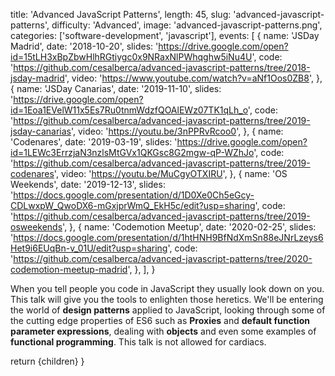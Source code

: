 
  title: 'Advanced JavaScript Patterns',
  length: 45,
  slug: 'advanced-javascript-patterns',
  difficulty: 'Advanced',
  image: 'advanced-javascript-patterns.png',
  categories: ['software-development', 'javascript'],
  events: [
    {
      name: 'JSDay Madrid',
      date: '2018-10-20',
      slides: 'https://drive.google.com/open?id=15tLH3xBpZbwHlhRGtiygc0x9NRaxNlPWhqghw5iNu4U',
      code: 'https://github.com/cesalberca/advanced-javascript-patterns/tree/2018-jsday-madrid',
      video: 'https://www.youtube.com/watch?v=aNf1Oos0ZB8',
    },
    {
      name: 'JSDay Canarias',
      date: '2019-11-10',
      slides: 'https://drive.google.com/open?id=1Eoa1EVelW11x5Es7Ru0tnmWdzfQOAlEWz07TK1qLh_o',
      code: 'https://github.com/cesalberca/advanced-javascript-patterns/tree/2019-jsday-canarias',
      video: 'https://youtu.be/3nPPRvRcoo0',
    },
    {
      name: 'Codenares',
      date: '2019-03-19',
      slides: 'https://drive.google.com/open?id=1LEWc3ErrzjaN3nzlsMtGVx1QKGsc8G2mgw-qP-WZhJo',
      code: 'https://github.com/cesalberca/advanced-javascript-patterns/tree/2019-codenares',
      video: 'https://youtu.be/MuCgyOTXIRU',
    },
    {
      name: 'OS Weekends',
      date: '2019-12-13',
      slides: 'https://docs.google.com/presentation/d/1D0Xe0Ch5eGcy-CDLwxpW_QwoDX6-mGxjprWmQ_EkH5c/edit?usp=sharing',
      code: 'https://github.com/cesalberca/advanced-javascript-patterns/tree/2019-osweekends',
    },
    {
      name: 'Codemotion Meetup',
      date: '2020-02-25',
      slides: 'https://docs.google.com/presentation/d/1htHNH9BfNdXmSn88eJNrLzeys6Het9i6EUqBn-v_01U/edit?usp=sharing',
      code: 'https://github.com/cesalberca/advanced-javascript-patterns/tree/2020-codemotion-meetup-madrid',
    },
  ],
}

When you tell people you code in JavaScript they usually look down on you. This talk will give you the tools to enlighten those heretics. We'll be entering the world of **design patterns** applied to JavaScript, looking through some of the cutting edge properties of ES6 such as **Proxies** and **default function parameter expressions**, dealing with **objects** and even some examples of **functional programming**. This talk is not allowed for cardiacs.

  return <Layout slug="advanced-javascript-patterns">{children}</Layout>
}
